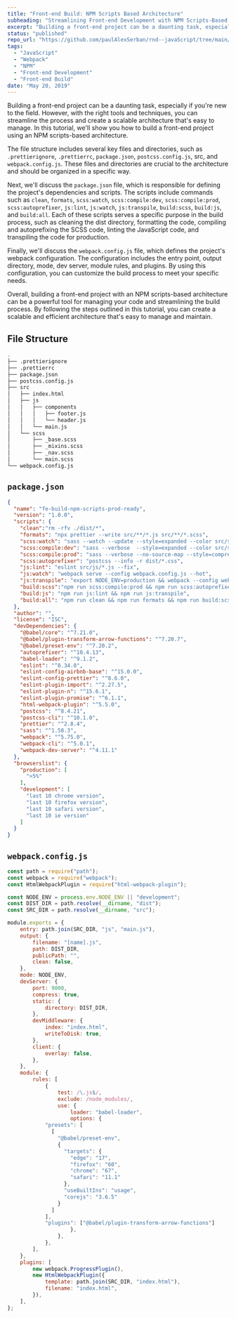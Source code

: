 ```yaml
---
title: "Front-end Build: NPM Scripts Based Architecture"
subheading: "Streamlining Front-end Development with NPM Scripts-Based Architecture"
excerpt: "Building a front-end project can be a daunting task, especially if you're new to the field. However, with the right tools and techniques, you can streamline the process and create a scalable architecture that's easy to manage. In this tutorial, we'll show you how to build a front-end project using an NPM scripts-based architecture."
status: "published"
repo_url: "https://github.com/paulAlexSerban/rnd--javaScript/tree/main/fe-build-npm-scripts-prod-ready"
tags:
  - "JavaScript"
  - "Webpack"
  - "NPM"
  - "Front-end Development"
  - "Front-end Build"
date: "May 20, 2019"
---
```


Building a front-end project can be a daunting task, especially if you're new to the field. However, with the right tools and techniques, you can streamline the process and create a scalable architecture that's easy to manage. In this tutorial, we'll show you how to build a front-end project using an NPM scripts-based architecture.

The file structure includes several key files and directories, such as `.prettierignore`, `.prettierrc`, `package.json`, `postcss.config.js`, src, and `webpack.config.js`. These files and directories are crucial to the architecture and should be organized in a specific way.

Next, we'll discuss the `package.json` file, which is responsible for defining the project's dependencies and scripts. The scripts include commands such as `clean`, `formats`, `scss:watch`, `scss:compile:dev`, `scss:compile:prod`, `scss:autoprefixer`, `js:lint`, `js:watch`, `js:transpile`, `build:scss`, `build:js`, and `build:all`. Each of these scripts serves a specific purpose in the build process, such as cleaning the dist directory, formatting the code, compiling and autoprefixing the SCSS code, linting the JavaScript code, and transpiling the code for production.

Finally, we'll discuss the `webpack.config.js` file, which defines the project's webpack configuration. The configuration includes the entry point, output directory, mode, dev server, module rules, and plugins. By using this configuration, you can customize the build process to meet your specific needs.

Overall, building a front-end project with an NPM scripts-based architecture can be a powerful tool for managing your code and streamlining the build process. By following the steps outlined in this tutorial, you can create a scalable and efficient architecture that's easy to manage and maintain.

## File Structure

```bash
.
├── .prettierignore
├── .prettierrc
├── package.json
├── postcss.config.js
├── src
│   ├── index.html
│   ├── js
│   │   ├── components
│   │   │   ├── footer.js
│   │   │   └── header.js
│   │   └── main.js
│   └── scss
│       ├── _base.scss
│       ├── _mixins.scss
│       ├── _nav.scss
│       └── main.scss
└── webpack.config.js
```

## `package.json`

```json
{
  "name": "fe-build-npm-scripts-prod-ready",
  "version": "1.0.0",
  "scripts": {
    "clean":"rm -rfv ./dist/*",
    "formats": "npx prettier --write src/**/*.js src/**/*.scss",
    "scss:watch": "sass --watch --update --style=expanded --color src/scss:dist",
    "scss:compile:dev": "sass --verbose  --style=expanded --color src/scss:dist",
    "scss:compile:prod": "sass --verbose --no-source-map --style=compressed --trace --color src/scss:dist",
    "scss:autoprefixer": "postcss --info -r dist/*.css",
    "js:lint": "eslint src/js/*.js --fix",
    "js:watch": "webpack serve --config webpack.config.js --hot",
    "js:transpile": "export NODE_ENV=production && webpack --config webpack.config.js",
    "build:scss":"npm run scss:compile:prod && npm run scss:autoprefixer",
    "build:js": "npm run js:lint && npm run js:transpile",
    "build:all": "npm run clean && npm run formats && npm run build:scss & npm run build:js"
  },
  "author": "",
  "license": "ISC",
  "devDependencies": {
    "@babel/core": "^7.21.0",
    "@babel/plugin-transform-arrow-functions": "^7.20.7",
    "@babel/preset-env": "^7.20.2",
    "autoprefixer": "^10.4.13",
    "babel-loader": "^9.1.2",
    "eslint": "^8.34.0",
    "eslint-config-airbnb-base": "^15.0.0",
    "eslint-config-prettier": "^8.6.0",
    "eslint-plugin-import": "^2.27.5",
    "eslint-plugin-n": "^15.6.1",
    "eslint-plugin-promise": "^6.1.1",
    "html-webpack-plugin": "^5.5.0",
    "postcss": "^8.4.21",
    "postcss-cli": "^10.1.0",
    "prettier": "^2.8.4",
    "sass": "^1.58.3",
    "webpack": "^5.75.0",
    "webpack-cli": "^5.0.1",
    "webpack-dev-server": "^4.11.1"
  },
  "browserslist": {
    "production": [
      ">5%"
    ],
    "development": [
      "last 10 chrome version",
      "last 10 firefox version",
      "last 10 safari version",
      "last 10 ie version"
    ]
  }
}

```

## `webpack.config.js`

```js
const path = require("path");
const webpack = require("webpack");
const HtmlWebpackPlugin = require("html-webpack-plugin");

const NODE_ENV = process.env.NODE_ENV || "development";
const DIST_DIR = path.resolve(__dirname, "dist");
const SRC_DIR = path.resolve(__dirname, "src");

module.exports = {
	entry: path.join(SRC_DIR, "js", "main.js"),
	output: {
		filename: "[name].js",
		path: DIST_DIR,
		publicPath: "",
		clean: false,
	},
	mode: NODE_ENV,
	devServer: {
		port: 9000,
		compress: true,
		static: {
			directory: DIST_DIR,
		},
		devMiddleware: {
			index: "index.html",
			writeToDisk: true,
		},
		client: {
			overlay: false,
		},
	},
	module: {
		rules: [
			{
				test: /\.js$/,
				exclude: /node_modules/,
				use: {
					loader: "babel-loader",
					options: {
            "presets": [
              [
                "@babel/preset-env",
                {
                  "targets": {
                    "edge": "17",
                    "firefox": "60",
                    "chrome": "67",
                    "safari": "11.1"
                  },
                  "useBuiltIns": "usage",
                  "corejs": "3.6.5"
                }
              ]
            ],
            "plugins": ["@babel/plugin-transform-arrow-functions"]
					},
				},
			},
		],
	},
	plugins: [
		new webpack.ProgressPlugin(),
		new HtmlWebpackPlugin({
			template: path.join(SRC_DIR, "index.html"),
			filename: "index.html",
		}),
	],
};
```
